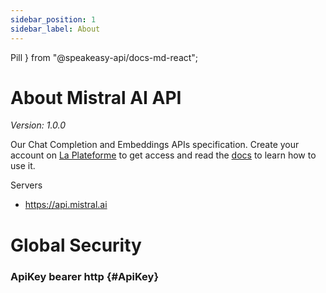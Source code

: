 ```yaml
---
sidebar_position: 1
sidebar_label: About
---
```



  Pill
} from "@speakeasy-api/docs-md-react";

# About Mistral AI API

_Version: 1.0.0_

Our Chat Completion and Embeddings APIs specification. Create your account on [La Plateforme](https://console.mistral.ai) to get access and read the [docs](https://docs.mistral.ai) to learn how to use it.

Servers

- https://api.mistral.ai

# Global Security

### ApiKey <Pill variant="info">bearer</Pill> <Pill variant="info">http</Pill> \{#ApiKey\}